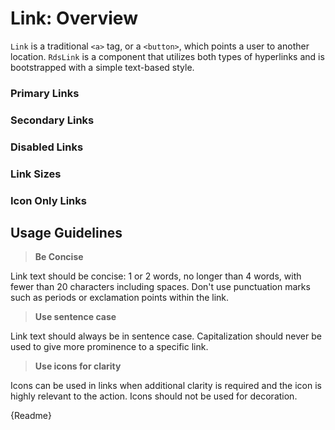 
<Meta title="Components/Link/Overview" />

# Link: Overview

`Link` is a traditional `<a>` tag, or a `<button>`, which points a user to another location. `RdsLink` is a component that utilizes both types of hyperlinks and is bootstrapped with a simple text-based style.

### Primary Links

<Canvas withSource="auto">
  <Story id="components-link-stories--primary"></Story>
  <Story id="components-link-stories--primary-icon-leading"></Story>
  <Story id="components-link-stories--primary-icon-trailing"></Story>
</Canvas>

### Secondary Links

<Canvas withSource="auto">
  <Story id="components-link-stories--secondary"></Story>
  <Story id="components-link-stories--secondary-icon-leading"></Story>
  <Story id="components-link-stories--secondary-icon-trailing"></Story>
</Canvas>

### Disabled Links

<Canvas withSource="auto">
  <Story id="components-link-stories--primary-disabled"></Story>
  <Story id="components-link-stories--secondary-disabled"></Story>
</Canvas>

### Link Sizes

<Canvas withSource="auto">
  <Story id="components-link-stories--primary-small"></Story>
  <Story id="components-link-stories--primary"></Story>
  <Story id="components-link-stories--secondary-small"></Story>
  <Story id="components-link-stories--secondary"></Story>
</Canvas>

### Icon Only Links

<Canvas withSource="auto">
  <Story id="components-link-stories--primary-icon-only"></Story>
  <Story id="components-link-stories--primary-large-icon-only"></Story>
  <Story id="components-link-stories--secondary-icon-only"></Story>
  <Story id="components-link-stories--secondary-large-icon-only"></Story>
</Canvas>

## Usage Guidelines

> **Be Concise**

Link text should be concise: 1 or 2 words, no longer than 4 words, with fewer than 20 characters including spaces. Don't use punctuation marks such as periods or exclamation points within the link.

> **Use sentence case**

Link text should always be in sentence case. Capitalization should never be used to give more prominence to a specific link.

> **Use icons for clarity**

Icons can be used in links when additional clarity is required and the icon is highly relevant to the action. Icons should not be used for decoration.

<Description>{Readme}</Description>

